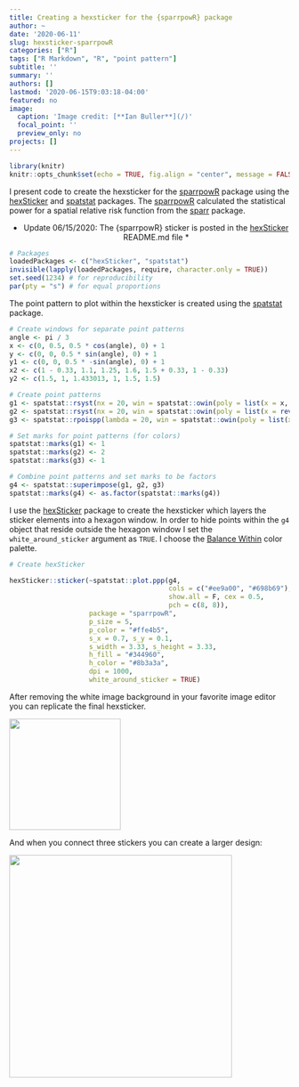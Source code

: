 ```yaml
---
title: Creating a hexsticker for the {sparrpowR} package
author: ~
date: '2020-06-11'
slug: hexsticker-sparrpowR
categories: ["R"]
tags: ["R Markdown", "R", "point pattern"]
subtitle: ''
summary: ''
authors: []
lastmod: '2020-06-15T9:03:18-04:00'
featured: no
image:
  caption: 'Image credit: [**Ian Buller**](/)'
  focal_point: ''
  preview_only: no
projects: []
---
```


```r
library(knitr)
knitr::opts_chunk$set(echo = TRUE, fig.align = "center", message = FALSE, warning = FALSE)
```

I present code to create the hexsticker for the [sparrpowR](https://github.com/machiela-lab/sparrpowR){target="_blank"} package using the [hexSticker](https://github.com/GuangchuangYu/hexSticker){target="_blank"} and [spatstat](https://github.com/spatstat/spatstat){target="_blank"} packages. The [sparrpowR](https://github.com/machiela-lab/sparrpowR){target="_blank"} calculated the statistical power for a spatial relative risk function from the [sparr](https://github.com/cran/sparr){target="_blank"} package. 

<div align="center">* Update 06/15/2020: The {sparrpowR} sticker is posted in the [hexSticker](https://github.com/GuangchuangYu/hexSticker){target="_blank"} README.md file *</div>
```r
# Packages
loadedPackages <- c("hexSticker", "spatstat")
invisible(lapply(loadedPackages, require, character.only = TRUE))
set.seed(1234) # for reproducibility
par(pty = "s") # for equal proportions
```

The point pattern to plot within the hexsticker is created using the [spatstat](https://github.com/spatstat/spatstat){target="_blank"} package.
```r
# Create windows for separate point patterns
angle <- pi / 3
x <- c(0, 0.5, 0.5 * cos(angle), 0) + 1
y <- c(0, 0, 0.5 * sin(angle), 0) + 1
y1 <- c(0, 0, 0.5 * -sin(angle), 0) + 1
x2 <- c(1 - 0.33, 1.1, 1.25, 1.6, 1.5 + 0.33, 1 - 0.33)
y2 <- c(1.5, 1, 1.433013, 1, 1.5, 1.5)

# Create point patterns
g1 <- spatstat::rsyst(nx = 20, win = spatstat::owin(poly = list(x = x, y = y)))
g2 <- spatstat::rsyst(nx = 20, win = spatstat::owin(poly = list(x = rev(x), y = rev(y1))))
g3 <- spatstat::rpoispp(lambda = 20, win = spatstat::owin(poly = list(x = x2, y = y2)))

# Set marks for point patterns (for colors)
spatstat::marks(g1) <- 1
spatstat::marks(g2) <- 2
spatstat::marks(g3) <- 1

# Combine point patterns and set marks to be factors
g4 <- spatstat::superimpose(g1, g2, g3)
spatstat::marks(g4) <- as.factor(spatstat::marks(g4))
```

I use the [hexSticker](https://github.com/GuangchuangYu/hexSticker){target="_blank"} package to create the hexsticker which layers the sticker elements into a hexagon window. In order to hide points within the `g4` object that reside outside the hexagon window I set the `white_around_sticker` argument as `TRUE`. I choose the [Balance Within](https://www.color-hex.com/color-palette/14625){target="_blank"} color palette. 

```r
# Create hexSticker

hexSticker::sticker(~spatstat::plot.ppp(g4, 
                                        cols = c("#ee9a00", "#698b69"),
                                        show.all = F, cex = 0.5,
                                        pch = c(8, 8)),
                    package = "sparrpowR",
                    p_size = 5,
                    p_color = "#ffe4b5",
                    s_x = 0.7, s_y = 0.1,
                    s_width = 3.33, s_height = 3.33,
                    h_fill = "#344960",
                    h_color = "#8b3a3a",
                    dpi = 1000,
                    white_around_sticker = TRUE)
```

After removing the white image background in your favorite image editor you can replicate the final hexsticker. 

<img src="/img/sparrpowR.png" width="200" align="center"/>

And when you connect three stickers you can create a larger design:

<img src="/img/sparrpowR3.png" width="400" align="center"/>